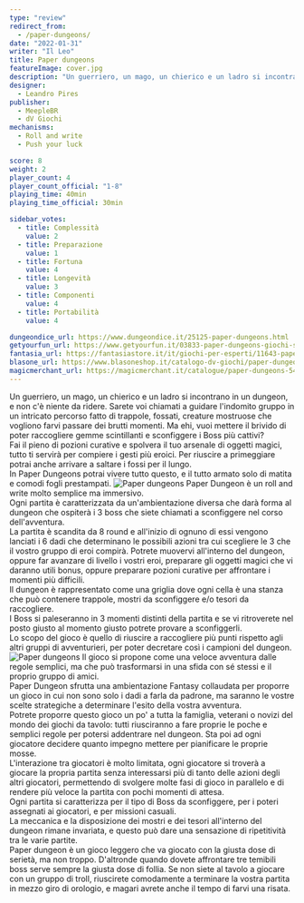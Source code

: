 ```yaml
---
type: "review"
redirect_from:
  - /paper-dungeons/
date: "2022-01-31"
writer: "Il Leo"
title: Paper dungeons
featureImage: cover.jpg
description: "Un guerriero, un mago, un chierico e un ladro si incontrano in un dungeon..."
designer:
  - Leandro Pires
publisher:
  - MeepleBR
  - dV Giochi
mechanisms:
  - Roll and write
  - Push your luck

score: 8
weight: 2
player_count: 4
player_count_official: "1-8"
playing_time: 40min
playing_time_official: 30min

sidebar_votes:
  - title: Complessità
    value: 2
  - title: Preparazione
    value: 1
  - title: Fortuna
    value: 4
  - title: Longevità
    value: 3
  - title: Componenti
    value: 4
  - title: Portabilità
    value: 4

dungeondice_url: https://www.dungeondice.it/25125-paper-dungeons.html
getyourfun_url: https://www.getyourfun.it/03833-paper-dungeons-giochi-semplici-e-veloci.html
fantasia_url: https://fantasiastore.it/it/giochi-per-esperti/11643-paper-dungeons.html
blasone_url: https://www.blasoneshop.it/catalogo-dv-giochi/paper-dungeon-102-1120
magicmerchant_url: https://magicmerchant.it/catalogue/paper-dungeons-54759/
---
```


<Setting>
  Un guerriero, un mago, un chierico e un ladro si incontrano in un dungeon, e non c'è niente da ridere. Sarete voi
  chiamati a guidare l'indomito gruppo in un intricato percorso fatto di trappole, fossati, creature mostruose che
  vogliono farvi passare dei brutti momenti. Ma ehi, vuoi mettere il brivido di poter raccogliere gemme scintillanti e
  sconfiggere i Boss più cattivi?
  <br />
  Fai il pieno di pozioni curative e spolvera il tuo arsenale di oggetti magici, tutto ti servirà per compiere i gesti
  più eroici. Per riuscire a primeggiare potrai anche arrivare a saltare i fossi per il lungo.
  <br />
  In Paper Dungeons potrai vivere tutto questo, e il tutto armato solo di matita e comodi fogli prestampati.
</Setting>

<img src="./game1.jpg" alt="Paper dungeons" />

<Rules>
  Paper Dungeon è un roll and write molto semplice ma immersivo.
  <br />
  Ogni partita è caratterizzata da un'ambientazione diversa che darà forma al dungeon che ospiterà i 3 boss che siete
  chiamati a sconfiggere nel corso dell'avventura.
  <br />
  La partita è scandita da 8 round e all'inizio di ognuno di essi vengono lanciati i 6 dadi che determinano le possibili
  azioni tra cui scegliere le 3 che il vostro gruppo di eroi compirà. Potrete muovervi all'interno del dungeon, oppure
  far avanzare di livello i vostri eroi, preparare gli oggetti magici che vi daranno utili bonus, oppure preparare
  pozioni curative per affrontare i momenti più difficili.
  <br />
  Il dungeon è rappresentato come una griglia dove ogni cella è una stanza che può contenere trappole, mostri da
  sconfiggere e/o tesori da raccogliere.
  <br />
  I Boss si paleseranno in 3 momenti distinti della partita e se vi ritroverete nel posto giusto al momento giusto
  potrete provare a sconfiggerli.
  <br />
  Lo scopo del gioco è quello di riuscire a raccogliere più punti rispetto agli altri gruppi di avventurieri, per poter
  decretare così i campioni del dungeon.
</Rules>

<img src="./game2.jpg" alt="Paper dungeons" />

<Feedback>
  Il gioco si propone come una veloce avventura dalle regole semplici, ma che può trasformarsi in una sfida con sé
  stessi e il proprio gruppo di amici.
  <br />
  Paper Dungeon sfrutta una ambientazione Fantasy collaudata per proporre un gioco in cui non sono solo i dadi a farla
  da padrone, ma saranno le vostre scelte strategiche a determinare l'esito della vostra avventura.
  <br />
  Potrete proporre questo gioco un po' a tutta la famiglia, veterani o novizi del mondo dei giochi da tavolo: tutti
  riusciranno a fare proprie le poche e semplici regole per potersi addentrare nel dungeon. Sta poi ad ogni giocatore
  decidere quanto impegno mettere per pianificare le proprie mosse.
  <br />
  L'interazione tra giocatori è molto limitata, ogni giocatore si troverà a giocare la propria partita senza
  interessarsi più di tanto delle azioni degli altri giocatori, permettendo di svolgere molte fasi di gioco in parallelo
  e di rendere più veloce la partita con pochi momenti di attesa.
  <br />
  Ogni partita si caratterizza per il tipo di Boss da sconfiggere, per i poteri assegnati ai giocatori, e per missioni
  casuali.
  <br />
  La meccanica e la disposizione dei mostri e dei tesori all'interno del dungeon rimane invariata, e questo può dare una
  sensazione di ripetitività tra le varie partite.
  <br />
  Paper dungeon è un gioco leggero che va giocato con la giusta dose di serietà, ma non troppo. D'altronde quando dovete
  affrontare tre temibili boss serve sempre la giusta dose di follia. Se non siete al tavolo a giocare con un gruppo di
  troll, riuscirete comodamente a terminare la vostra partita in mezzo giro di orologio, e magari avrete anche il tempo
  di farvi una risata.
</Feedback>

<Instagram id="CZY3vvaFDSY" />
